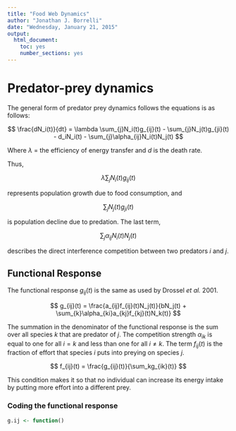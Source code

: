 ```yaml
---
title: "Food Web Dynamics"
author: "Jonathan J. Borrelli"
date: "Wednesday, January 21, 2015"
output: 
  html_document:
    toc: yes
    number_sections: yes
---
```


# Predator-prey dynamics 

The general form of predator prey dynamics follows the equations is as follows:

$$
\frac{dN_i(t)}{dt} = \lambda \sum_{j}N_i(t)g_{ij}(t) - \sum_{j}N_j(t)g_{ji}(t) - d_iN_i(t) - \sum_{j}\alpha_{ij}N_i(t)N_j(t)
$$

Where $\lambda$ = the efficiency of energy transfer and $d$ is the death rate.

Thus,

$$
\lambda \sum_{j}N_i(t)g_{ij}(t)
$$

represents population growth due to food consumption, and 

$$
\sum_{j}N_j(t)g_{ji}(t)
$$

is population decline due to predation. The last term, 

$$
\sum_{j}\alpha_{ij}N_i(t)N_j(t)
$$

describes the direct interference competition between two predators *i* and *j*. 

## Functional Response

The functional response $g_{ij}(t)$ is the same as used by Drossel *et al.* 2001.

$$
g_{ij}(t) = \frac{a_{ij}f_{ij}(t)N_j(t)}{bN_j(t) + \sum_{k}\alpha_{ki}a_{kj}f_{kj}(t)N_k(t)}
$$

The summation in the denominator of the functional response is the sum over all species *k* that are predator of *j*. The competition strength $\alpha_{ik}$ is equal to one for all $i = k$ and less than one for all $i \neq k$. The term $f_{ij}(t)$ is the fraction of effort that species *i* puts into preying on species *j*. 

$$
f_{ij}(t) = \frac{g_{ij}(t)}{\sum_kg_{ik}(t)}
$$

This condition makes it so that no individual can increase its energy intake by putting more effort into a different prey. 

### Coding the functional response
```r
g.ij <- function()
```

